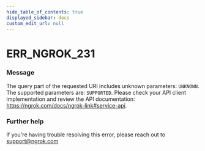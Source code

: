 ```yaml
---
hide_table_of_contents: true
displayed_sidebar: docs
custom_edit_url: null
---
```



# ERR_NGROK_231

### Message
The query part of the requested URI includes unknown parameters: `UNKNOWN`. The supported parameters are: `SUPPORTED`. Please check your API client implementation and review the API documentation: https://ngrok.com/docs/ngrok-link#service-api.

### Further help
If you're having trouble resolving this error, please reach out to [support@ngrok.com](mailto:support@ngrok.com?subject=Help%20with%20ERR_NGROK_231)


<ErrorDetails error='err_ngrok_231' />
